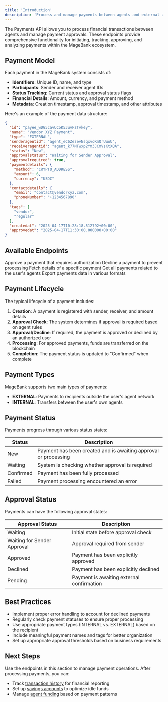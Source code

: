 ```yaml
---
title: 'Introduction'
description: 'Process and manage payments between agents and external accounts'
---
```


The Payments API allows you to process financial transactions between agents and manage payment approvals. These endpoints provide comprehensive functionality for initiating, tracking, approving, and analyzing payments within the MageBank ecosystem.

## Payment Model

Each payment in the MageBank system consists of:

- **Identifiers**: Unique ID, name, and type
- **Participants**: Sender and receiver agent IDs
- **Status Tracking**: Current status and approval status flags
- **Financial Details**: Amount, currency, and payment method
- **Metadata**: Creation timestamp, approval timestamp, and other attributes

Here's an example of the payment data structure:

```json
{
  "id": "payee_wDG5cavUCoK53uvFzTvkey",
  "name": "Vendor XYZ Payment",
  "type": "EXTERNAL",
  "senderagentid": "agent_eC6ZezevNsqxvoKmQrUuoU",
  "receiveragentid": "agent_k77NTwxp2Ym3JCmVsKtXQA",
  "status": "New",
  "approvalstatus": "Waiting for Sender Approval",
  "approvalrequired": true,
  "paymentdetails": {
    "method": "CRYPTO_ADDRESS",
    "amount": 6,
    "currency": "USDC"
  },
  "contactdetails": {
    "email": "contact@vendorxyz.com",
    "phoneNumber": "+1234567890"
  },
  "tags": [
    "vendor",
    "regular"
  ],
  "createdat": "2025-04-17T10:28:18.512792+00:00",
  "approvedat": "2025-04-17T11:30:00.000000+00:00"
}
```

## Available Endpoints

<CardGroup>
  <Card title="Approve Payment" icon="check" href="/api-reference/payments/approve-payment">
    Approve a payment that requires authorization
  </Card>
  <Card title="Decline Payment" icon="xmark" href="/api-reference/payments/decline-payment">
    Decline a payment to prevent processing
  </Card>
  <Card title="Get Payment" icon="eye" href="/api-reference/payments/get-payment">
    Fetch details of a specific payment
  </Card>
  <Card title="List User Payments" icon="list" href="/api-reference/payments/get-user-payments">
    Get all payments related to the user's agents
  </Card>
  <Card title="Export Payments" icon="file-export" href="/api-reference/payments/export-payments">
    Export payments data in various formats
  </Card>
</CardGroup>

## Payment Lifecycle

The typical lifecycle of a payment includes:

1. **Creation**: A payment is registered with sender, receiver, and amount details
2. **Approval Check**: The system determines if approval is required based on agent rules
3. **Approval/Decline**: If required, the payment is approved or declined by an authorized user
4. **Processing**: For approved payments, funds are transferred on the blockchain
5. **Completion**: The payment status is updated to "Confirmed" when complete

## Payment Types

MageBank supports two main types of payments:

- **EXTERNAL**: Payments to recipients outside the user's agent network
- **INTERNAL**: Transfers between the user's own agents

## Payment Status

Payments progress through various status states:

| Status | Description |
|--------|-------------|
| New | Payment has been created and is awaiting approval or processing |
| Waiting | System is checking whether approval is required |
| Confirmed | Payment has been fully processed |
| Failed | Payment processing encountered an error |

## Approval Status

Payments can have the following approval states:

| Approval Status | Description |
|-----------------|-------------|
| Waiting | Initial state before approval check |
| Waiting for Sender Approval | Approval required from sender |
| Approved | Payment has been explicitly approved |
| Declined | Payment has been explicitly declined |
| Pending | Payment is awaiting external confirmation |

## Best Practices

- Implement proper error handling to account for declined payments
- Regularly check payment statuses to ensure proper processing
- Use appropriate payment types (INTERNAL vs. EXTERNAL) based on the recipient
- Include meaningful payment names and tags for better organization
- Set up appropriate approval thresholds based on business requirements

## Next Steps

Use the endpoints in this section to manage payment operations. After processing payments, you can:

- Track [transaction history](/api-reference/transactions/get-transaction-summary) for financial reporting
- Set up [savings accounts](/api-reference/savings/introduction) to optimize idle funds
- Manage [agent funding](/api-reference/agents/deposit) based on payment patterns